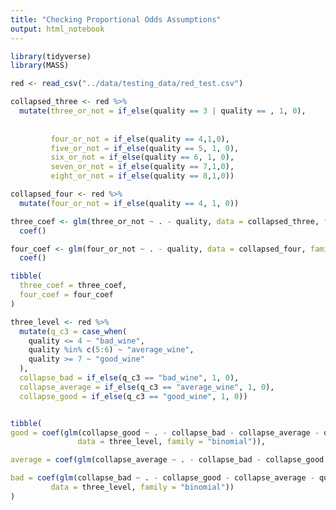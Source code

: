 ```yaml
---
title: "Checking Proportional Odds Assumptions"
output: html_notebook
---
```




```r
library(tidyverse)
library(MASS)
```

```r
red <- read_csv("../data/testing_data/red_test.csv")
```


```r
collapsed_three <- red %>% 
  mutate(three_or_not = if_else(quality == 3 | quality == , 1, 0),
         
         
         four_or_not = if_else(quality == 4,1,0),
         five_or_not = if_else(quality == 5, 1, 0),
         six_or_not = if_else(quality == 6, 1, 0),
         seven_or_not = if_else(quality == 7,1,0),
         eight_or_not = if_else(quality == 8,1,0))

collapsed_four <- red %>% 
  mutate(four_or_not = if_else(quality == 4, 1, 0))
```

```r
three_coef <- glm(three_or_not ~ . - quality, data = collapsed_three, family = "binomial") %>% 
  coef()

four_coef <- glm(four_or_not ~ . - quality, data = collapsed_four, family = "binomial") %>% 
  coef()
```

```r
tibble(
  three_coef = three_coef,
  four_coef = four_coef
)
```



```r
three_level <- red %>% 
  mutate(q_c3 = case_when(
    quality <= 4 ~ "bad_wine",
    quality %in% c(5:6) ~ "average_wine",
    quality >= 7 ~ "good_wine"
  ),
  collapse_bad = if_else(q_c3 == "bad_wine", 1, 0),
  collapse_average = if_else(q_c3 == "average_wine", 1, 0), 
  collapse_good = if_else(q_c3 == "good_wine", 1, 0))


tibble(
good = coef(glm(collapse_good ~ . - collapse_bad - collapse_average - quality - q_c3,
               data = three_level, family = "binomial")),

average = coef(glm(collapse_average ~ . - collapse_bad - collapse_good - quality - q_c3, data = three_level, family = "binomial")),

bad = coef(glm(collapse_bad ~ . - collapse_good - collapse_average - quality - q_c3, 
         data = three_level, family = "binomial"))
)
```


